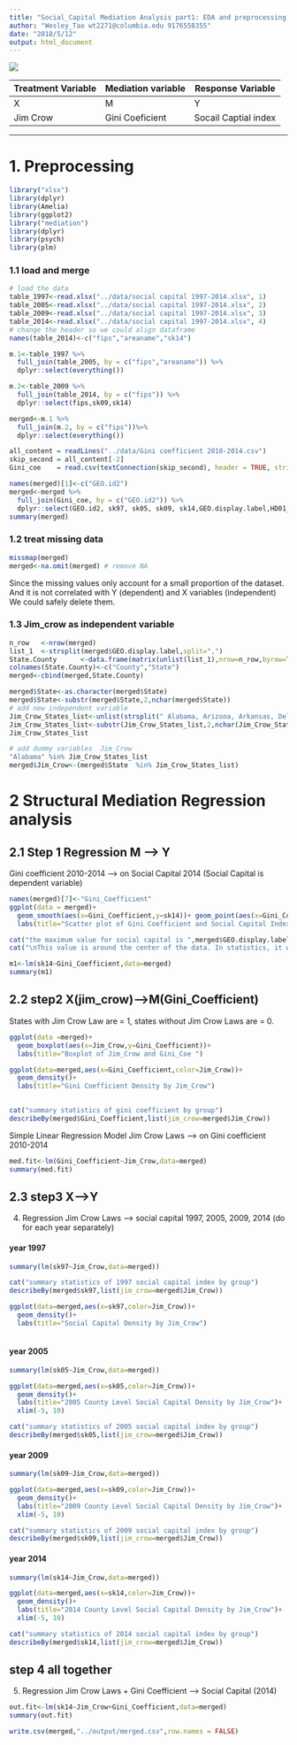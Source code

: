```yaml
---
title: "Social_Capital Mediation Analysis part1: EDA and preprocessing "
author: "Wesley_Tao wt2271@columbia.edu 9176558355"
date: "2018/5/12"
output: html_document
---
```


![](../figs/mediation.png)

Treatment Variable | Mediation variable | Response Variable
-------------------|--------------------|---------------------
      X            |          M         |          Y
    Jim Crow       |   Gini Coeficient  | Socail Captial index

***

# 1. Preprocessing 

```r
library("xlsx") 
library(dplyr)
library(Amelia)
library(ggplot2)
library("mediation")
library(dplyr)
library(psych)
library(plm)
```
### 1.1 load and merge
```r

# load the data
table_1997<-read.xlsx("../data/social capital 1997-2014.xlsx", 1)
table_2005<-read.xlsx("../data/social capital 1997-2014.xlsx", 2)
table_2009<-read.xlsx("../data/social capital 1997-2014.xlsx", 3)
table_2014<-read.xlsx("../data/social capital 1997-2014.xlsx", 4)
# change the header so we could align dataframe
names(table_2014)<-c("fips","areaname","sk14")

m.1<-table_1997 %>% 
  full_join(table_2005, by = c("fips","areaname")) %>%
  dplyr::select(everything())

m.2<-table_2009 %>% 
  full_join(table_2014, by = c("fips")) %>%
  dplyr::select(fips,sk09,sk14)

merged<-m.1 %>%
  full_join(m.2, by = c("fips"))%>%
  dplyr::select(everything())

all_content = readLines("../data/Gini coefficient 2010-2014.csv")
skip_second = all_content[-2]
Gini_coe    = read.csv(textConnection(skip_second), header = TRUE, stringsAsFactors = FALSE)

names(merged)[1]<-c("GEO.id2")
merged<-merged %>%  
  full_join(Gini_coe, by = c("GEO.id2")) %>%
  dplyr::select(GEO.id2, sk97, sk05, sk09, sk14,GEO.display.label,HD01_VD01)
summary(merged)
```

### 1.2 treat missing data
```r
missmap(merged)
merged<-na.omit(merged) # remove NA
```


Since the missing values only account for a small proportion of the dataset. And it is not correlated with Y (dependent) and X variables (independent) We could safely delete them.  

### 1.3 Jim_crow as independent variable
```r

n_row   <-nrow(merged)
list_1  <-strsplit(merged$GEO.display.label,split=",")
State.County      <-data.frame(matrix(unlist(list_1),nrow=n_row,byrow=T))
colnames(State.County)<-c("County","State")
merged<-cbind(merged,State.County)

merged$State<-as.character(merged$State)
merged$State<-substr(merged$State,2,nchar(merged$State))
# add new independent variable 
Jim_Crow_States_list<-unlist(strsplit(" Alabama, Arizona, Arkansas, Delaware, Florida, Georgia, Kansas, Kentucky, Louisiana, Maryland, Mississippi, Missouri, New Mexico, North Carolina, Oklahoma, South Carolina, Tennessee, Texas, Virginia, West Virginia, Wyoming",","))
Jim_Crow_States_list<-substr(Jim_Crow_States_list,2,nchar(Jim_Crow_States_list))
Jim_Crow_States_list

```


```r
# add dummy variables  Jim_Crow
"Alabama" %in% Jim_Crow_States_list
merged$Jim_Crow<-(merged$State  %in% Jim_Crow_States_list)
```




# 2 Structural Mediation Regression analysis
## 2.1 Step 1 Regression M ---> Y
Gini coefficient 2010-2014 --> on Social Capital 2014 (Social Capital is dependent variable)
```r
names(merged)[7]<-"Gini_Coefficient"
ggplot(data = merged)+
  geom_smooth(aes(x=Gini_Coefficient,y=sk14))+ geom_point(aes(x=Gini_Coefficient,y=sk14))+
  labs(title="Scatter plot of Gini Coefficient and Social Capital Index")

```
```r
cat("the maximum value for social capital is ",merged$GEO.display.label[which.max(merged$sk14)])
cat("\nThis value is around the center of the data. In statistics, it wouldn't affect the model estimate very much. It was not a influential point.")
```



```r
m1<-lm(sk14~Gini_Coefficient,data=merged)
summary(m1)
```




## 2.2 step2 X(jim_crow)---->M(Gini_Coefficient) 
States with Jim Crow Law are = 1, states without Jim Crow Laws are = 0.
```r
ggplot(data =merged)+
  geom_boxplot(aes(x=Jim_Crow,y=Gini_Coefficient))+ 
  labs(title="Boxplot of Jim_Crow and Gini_Coe ")
```

```r
ggplot(data=merged,aes(x=Gini_Coefficient,color=Jim_Crow))+
  geom_density()+
  labs(title="Gini Coefficient Density by Jim_Crow")
  
```

```r
cat("summary statistics of gini coefficient by group")
describeBy(merged$Gini_Coefficient,list(jim_crow=merged$Jim_Crow))
```


Simple Linear Regression Model
Jim Crow Laws --> on Gini coefficient 2010-2014
```r
med.fit<-lm(Gini_Coefficient~Jim_Crow,data=merged)
summary(med.fit)
```




## 2.3 step3 X---->Y
4. Regression
Jim Crow Laws --> social capital 1997, 2005, 2009, 2014 (do for each year separately)


#### year 1997
```r
summary(lm(sk97~Jim_Crow,data=merged))
```


```r
cat("summary statistics of 1997 social capital index by group")
describeBy(merged$sk97,list(jim_crow=merged$Jim_Crow))
```

```r
ggplot(data=merged,aes(x=sk97,color=Jim_Crow))+
  geom_density()+
  labs(title="Social Capital Density by Jim_Crow")
  
```



#### year 2005
```r
summary(lm(sk05~Jim_Crow,data=merged))
```
```r
ggplot(data=merged,aes(x=sk05,color=Jim_Crow))+
  geom_density()+
  labs(title="2005 County Level Social Capital Density by Jim_Crow")+
  xlim(-5, 10)
```
```r
cat("summary statistics of 2005 social capital index by group")
describeBy(merged$sk05,list(jim_crow=merged$Jim_Crow))
```
#### year 2009
```r
summary(lm(sk09~Jim_Crow,data=merged))

```
```r
ggplot(data=merged,aes(x=sk09,color=Jim_Crow))+
  geom_density()+
  labs(title="2009 County Level Social Capital Density by Jim_Crow")+
  xlim(-5, 10)
```
```r
cat("summary statistics of 2009 social capital index by group")
describeBy(merged$sk09,list(jim_crow=merged$Jim_Crow))
```


#### year 2014
```r
summary(lm(sk14~Jim_Crow,data=merged))
```

```r
ggplot(data=merged,aes(x=sk14,color=Jim_Crow))+
  geom_density()+
  labs(title="2014 County Level Social Capital Density by Jim_Crow")+
  xlim(-5, 10)
```



```r
cat("summary statistics of 2014 social capital index by group")
describeBy(merged$sk14,list(jim_crow=merged$Jim_Crow))
```


## step 4 all together 
5. Regression
Jim Crow Laws + Gini Coefficient --> Social Capital (2014)
```r
out.fit<-lm(sk14~Jim_Crow+Gini_Coefficient,data=merged)
summary(out.fit)
```
```r

write.csv(merged,"../output/merged.csv",row.names = FALSE)
```











